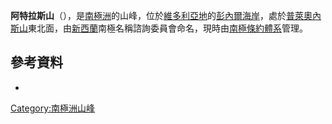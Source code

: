 {{coord|72|44|S|165|30|E|source:GNIS|display=title}}

'''阿特拉斯山'''（{{lang-en|Mount Atlas}}），是[[南極洲|南極洲]]的山峰，位於[[維多利亞地|維多利亞地]]的[[彭內爾海岸|彭內爾海岸]]，處於[[普萊奧內斯山|普萊奧內斯山]]東北面，由[[新西蘭|新西蘭]]南極名稱諮詢委員會命名，現時由[[南極條約體系|南極條約體系]]管理。

==參考資料==
* {{usgs-gazetteer|id=699|name=Atlas, Mount}}

{{Antarctica-geo-stub}}
[[Category:南極洲山峰|Category:南極洲山峰]]